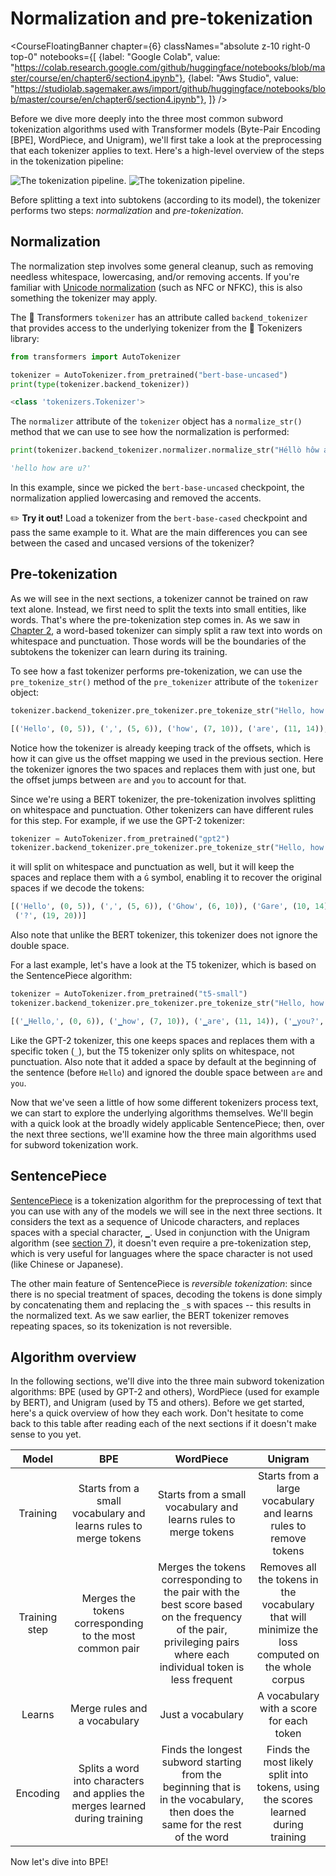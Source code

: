 # Normalization and pre-tokenization

<CourseFloatingBanner chapter={6}
  classNames="absolute z-10 right-0 top-0"
  notebooks={[
    {label: "Google Colab", value: "https://colab.research.google.com/github/huggingface/notebooks/blob/master/course/en/chapter6/section4.ipynb"},
    {label: "Aws Studio", value: "https://studiolab.sagemaker.aws/import/github/huggingface/notebooks/blob/master/course/en/chapter6/section4.ipynb"},
]} />

Before we dive more deeply into the three most common subword tokenization algorithms used with Transformer models (Byte-Pair Encoding [BPE], WordPiece, and Unigram), we'll first take a look at the preprocessing that each tokenizer applies to text. Here's a high-level overview of the steps in the tokenization pipeline:

<div class="flex justify-center">
<img class="block dark:hidden" src="https://huggingface.co/datasets/huggingface-course/documentation-images/resolve/main/en/chapter6/tokenization_pipeline.svg" alt="The tokenization pipeline.">
<img class="hidden dark:block" src="https://huggingface.co/datasets/huggingface-course/documentation-images/resolve/main/en/chapter6/tokenization_pipeline-dark.svg" alt="The tokenization pipeline.">
</div>

Before splitting a text into subtokens (according to its model), the tokenizer performs two steps: _normalization_ and _pre-tokenization_.

## Normalization

<Youtube id="4IIC2jI9CaU"/>

The normalization step involves some general cleanup, such as removing needless whitespace, lowercasing, and/or removing accents. If you're familiar with [Unicode normalization](http://www.unicode.org/reports/tr15/) (such as NFC or NFKC), this is also something the tokenizer may apply.

The 🤗 Transformers `tokenizer` has an attribute called `backend_tokenizer` that provides access to the underlying tokenizer from the 🤗 Tokenizers library:

```py
from transformers import AutoTokenizer

tokenizer = AutoTokenizer.from_pretrained("bert-base-uncased")
print(type(tokenizer.backend_tokenizer))
```

```python out
<class 'tokenizers.Tokenizer'>
```

The `normalizer` attribute of the `tokenizer` object has a `normalize_str()` method that we can use to see how the normalization is performed:

```py
print(tokenizer.backend_tokenizer.normalizer.normalize_str("Héllò hôw are ü?"))
```

```python out
'hello how are u?'
```

In this example, since we picked the `bert-base-uncased` checkpoint, the normalization applied lowercasing and removed the accents. 

<Tip>

✏️ **Try it out!** Load a tokenizer from the `bert-base-cased` checkpoint and pass the same example to it. What are the main differences you can see between the cased and uncased versions of the tokenizer?

</Tip>

## Pre-tokenization

<Youtube id="grlLV8AIXug"/>

As we will see in the next sections, a tokenizer cannot be trained on raw text alone. Instead, we first need to split the texts into small entities, like words. That's where the pre-tokenization step comes in. As we saw in [Chapter 2](/course/chapter2), a word-based tokenizer can simply split a raw text into words on whitespace and punctuation. Those words will be the boundaries of the subtokens the tokenizer can learn during its training.

To see how a fast tokenizer performs pre-tokenization, we can use the `pre_tokenize_str()` method of the `pre_tokenizer` attribute of the `tokenizer` object:

```py
tokenizer.backend_tokenizer.pre_tokenizer.pre_tokenize_str("Hello, how are  you?")
```

```python out
[('Hello', (0, 5)), (',', (5, 6)), ('how', (7, 10)), ('are', (11, 14)), ('you', (16, 19)), ('?', (19, 20))]
```

Notice how the tokenizer is already keeping track of the offsets, which is how it can give us the offset mapping we used in the previous section. Here the tokenizer ignores the two spaces and replaces them with just one, but the offset jumps between `are` and `you` to account for that.

Since we're using a BERT tokenizer, the pre-tokenization involves splitting on whitespace and punctuation. Other tokenizers can have different rules for this step. For example, if we use the GPT-2 tokenizer:

```py
tokenizer = AutoTokenizer.from_pretrained("gpt2")
tokenizer.backend_tokenizer.pre_tokenizer.pre_tokenize_str("Hello, how are  you?")
```

it will split on whitespace and punctuation as well, but it will keep the spaces and replace them with a `Ġ` symbol, enabling it to recover the original spaces if we decode the tokens:

```python out
[('Hello', (0, 5)), (',', (5, 6)), ('Ġhow', (6, 10)), ('Ġare', (10, 14)), ('Ġ', (14, 15)), ('Ġyou', (15, 19)),
 ('?', (19, 20))]
```

Also note that unlike the BERT tokenizer, this tokenizer does not ignore the double space.

For a last example, let's have a look at the T5 tokenizer, which is based on the SentencePiece algorithm:

```py
tokenizer = AutoTokenizer.from_pretrained("t5-small")
tokenizer.backend_tokenizer.pre_tokenizer.pre_tokenize_str("Hello, how are  you?")
```

```python out
[('▁Hello,', (0, 6)), ('▁how', (7, 10)), ('▁are', (11, 14)), ('▁you?', (16, 20))]
```

Like the GPT-2 tokenizer, this one keeps spaces and replaces them with a specific token (`_`), but the T5 tokenizer only splits on whitespace, not punctuation. Also note that it added a space by default at the beginning of the sentence (before `Hello`) and ignored the double space between `are` and `you`.

Now that we've seen a little of how some different tokenizers process text, we can start to explore the underlying algorithms themselves. We'll begin with a quick look at the broadly widely applicable SentencePiece; then, over the next three sections, we'll examine how the three main algorithms used for subword tokenization work.

## SentencePiece

[SentencePiece](https://github.com/google/sentencepiece) is a tokenization algorithm for the preprocessing of text that you can use with any of the models we will see in the next three sections. It considers the text as a sequence of Unicode characters, and replaces spaces with a special character, `▁`. Used in conjunction with the Unigram algorithm (see [section 7](/course/chapter7/7)), it doesn't even require a pre-tokenization step, which is very useful for languages where the space character is not used (like Chinese or Japanese).

The other main feature of SentencePiece is *reversible tokenization*: since there is no special treatment of spaces, decoding the tokens is done simply by concatenating them and replacing the `_`s with spaces -- this results in the normalized text. As we saw earlier, the BERT tokenizer removes repeating spaces, so its tokenization is not reversible.

## Algorithm overview

In the following sections, we'll dive into the three main subword tokenization algorithms: BPE (used by GPT-2 and others), WordPiece (used for example by BERT), and Unigram (used by T5 and others). Before we get started, here's a quick overview of how they each work. Don't hesitate to come back to this table after reading each of the next sections if it doesn't make sense to you yet.


Model | BPE | WordPiece | Unigram
:----:|:---:|:---------:|:------:
Training | Starts from a small vocabulary and learns rules to merge tokens |  Starts from a small vocabulary and learns rules to merge tokens | Starts from a large vocabulary and learns rules to remove tokens
Training step | Merges the tokens corresponding to the most common pair | Merges the tokens corresponding to the pair with the best score based on the frequency of the pair, privileging pairs where each individual token is less frequent | Removes all the tokens in the vocabulary that will minimize the loss computed on the whole corpus
Learns | Merge rules and a vocabulary | Just a vocabulary | A vocabulary with a score for each token
Encoding | Splits a word into characters and applies the merges learned during training | Finds the longest subword starting from the beginning that is in the vocabulary, then does the same for the rest of the word | Finds the most likely split into tokens, using the scores learned during training

Now let's dive into BPE!